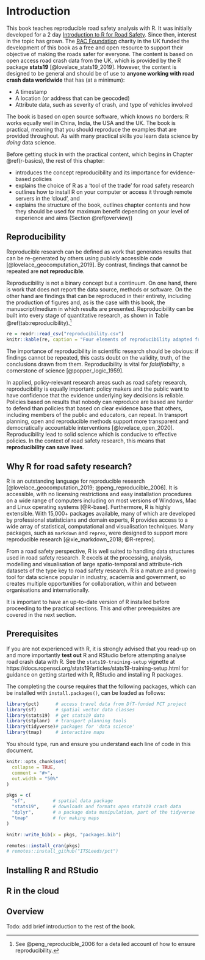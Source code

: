# Introduction

This book teaches reproducible road safety analysis with R.
It was initially developed for a 2 day [Introduction to R for Road Safety](https://www.racfoundation.org/introduction-to-r-for-road-safety).
Since then, interest in the topic has grown.
The [RAC Foundation](https://www.racfoundation.org/) charity in the UK funded the development of this book as a free and open resource to support their objective of making the roads safer for everyone.
The content is based on open access road crash data from the UK, which is provided by the R package **stats19** [@lovelace_stats19_2019].
However, the content is designed to be general and should be of use to **anyone working with road crash data worldwide** that has (at a minimum):

- A timestamp
- A location (or address that can be geocoded)
- Attribute data, such as severity of crash, and type of vehicles involved

The book is based on open source software, which knows no borders: R works equally well in China, India, the USA and the UK.
The book is practical, meaning that you should reproduce the examples that are provided throughout.
As with many practical skills you learn data science by *doing* data science.

Before getting stuck in with the practical content, which begins in Chapter \@ref(r-basics), the rest of this chapter:

- introduces the concept reproducibility and its importance for evidence-based policies
- explains the choice of R as a 'tool of the trade' for road safety research
- outlines how to install R on your computer or access it through remote servers in the 'cloud', and
- explains the structure of the book, outlines chapter contents and how they should be used for maximum benefit depending on your level of experience and aims (Section \@ref(overview))

## Reproducibility

Reproducible research can be defined as work that generates results that can be re-generated by others using publicly accessible code [@lovelace_geocomputation_2019].
By contrast, findings that cannot be repeated are **not reproducible**.

Reproducibility is not a binary concept but a continuum.
On one hand, there is work that does not report the data source, methods or software.
On the other hand are findings that can be reproduced in their entirety, including the production of figures and, as is the case with this book, the manuscript/medium in which results are presented.
Reproducibility can be built into every stage of quantitative research, as shown in Table \@ref(tab:reproducibility).^[
See @peng_reproducible_2006 for a detailed account of how to ensure reproducibility.
]

```r
re = readr::read_csv("reproducibility.csv")
knitr::kable(re, caption = "Four elements of reproducibility adapted from Peng, Dominici, and Zeger (2006).")
```

The importance of reproducibility in scientific research should be obvious: if findings cannot be repeated, this casts doubt on the validity, truth, of the conclusions drawn from them.
Reproducibility is vital for *falsifiability*, a cornerstone of science [@popper_logic_1959].

In applied, policy-relevant research areas such as road safety research, reproducibility is equally important:
policy makers and the public want to have confidence that the evidence underlying key decisions is reliable.
Policies based on results that nobody can reproduce are based are harder to defend than policies that based on clear evidence base that others, including members of the public and educators, can repeat.
In transport planning, open and reproducible methods support more transparent and democratically accountable interventions [@lovelace_open_2020].
Reproducibility lead to solid science which is conducive to effective policies.
In the context of road safety research, this means that **reproducibility can save lives**.


## Why R for road safety research?

R is an outstanding language for reproducible research [@lovelace_geocomputation_2019; @peng_reproducible_2006].
It is accessible, with no licensing restrictions and easy installation procedures on a wide range of computers including on most versions of Windows, Mac and Linux operating systems [@R-base].
Furthermore, R is highly extensible.
With 15,000+ packages available, many of which are developed by professional statisticians and domain experts, R provides access to a wide array of statistical, computational and visualisation techniques.
Many packages, such as `markdown` and `reprex`, were designed to support more reproducible research [@xie_markdown_2018; @R-reprex].

From a road safety perspective, R is well suited to handling data structures used in road safety research.
R excels at the processing, analysis, modelling and visualisation of large spatio-temporal and attribute-rich datasets of the type key to road safety research.
R is a mature and growing tool for data science popular in industry, academia and government, so creates multiple opportunities for collaboration, within and between organisations and internationally.

It is important to have an up-to-date version of R installed before proceeding to the practical sections.
This and other prerequisites are covered in the next section.

## Prerequisites

If you are not experienced with R, it is strongly advised that you read-up on and more importantly **test out** R and RStudio before attempting analyse road crash data with R.
See the `stats19-training-setup` vignette at https://docs.ropensci.org/stats19/articles/stats19-training-setup.html for guidance on getting started with R, RStudio and installing R packages.

The completing the course requires that the following packages, which can be installed with `install.packages()`, can be loaded as follows:

```r
library(pct)      # access travel data from DfT-funded PCT project 
library(sf)       # spatial vector data classes
library(stats19)  # get stats19 data
library(stplanr)  # transport planning tools
library(tidyverse)# packages for 'data science'
library(tmap)     # interactive maps
```

You should type, run and ensure you understand each line of code in this document.


```r
knitr::opts_chunk$set(
  collapse = TRUE,
  comment = "#>",
  out.width = "50%"
)
```


```r
pkgs = c(
  "sf",          # spatial data package
  "stats19",     # downloads and formats open stats19 crash data
  "dplyr",       # a package data manipulation, part of the tidyverse
  "tmap"         # for making maps
)
```

```r
knitr::write_bib(x = pkgs, "packages.bib")
```

```r
remotes::install_cran(pkgs)
# remotes::install_github("ITSLeeds/pct")
```

## Installing R and RStudio


## R in the cloud

## Overview

Todo: add brief introduction to the rest of the book.

